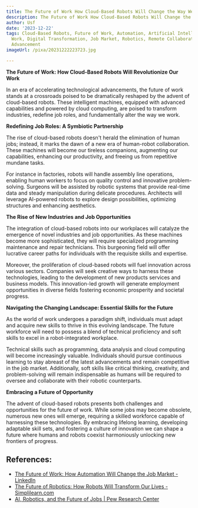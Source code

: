 ```yaml
---
title: The Future of Work How Cloud-Based Robots Will Change the Way We Work
description: The Future of Work How Cloud-Based Robots Will Change the Way We Work
author: Usf
date: '2023-12-22'
tags: Cloud-Based Robots, Future of Work, Automation, Artificial Intelligence, Remote
  Work, Digital Transformation, Job Market, Robotics, Remote Collaboration, Technology
  Advancement
imageUrl: /pixa/20231222223723.jpg

---
```

**The Future  of Work: How Cloud-Based Robots Will Revolutionize Our Work**

In an era of accelerating technological advancements, the future of work stands at a crossroads poised to be dramatically reshaped by the advent of cloud-based robots. These intelligent machines, equipped with advanced capabilities and powered by cloud computing, are  poised to transform  industries, redefine job roles, and fundamentally alter the way we work.

**Redefining Job Roles: A Symbiotic Partnership**

The rise of  cloud-based robots doesn't herald the elimination of human jobs; instead, it marks the dawn of a new era  of  human-robot  collaboration. These machines will become our tireless companions,  augmenting our capabilities, enhancing our productivity, and freeing us from repetitive mundane tasks.

For instance in factories, robots will handle assembly line operations, enabling human workers to focus on quality  control and innovative problem-solving. Surgeons will be assisted by robotic systems that provide real-time data and steady manipulation during delicate procedures. Architects will leverage AI-powered robots to explore design possibilities, optimizing structures and enhancing aesthetics.

**The Rise  of New  Industries and Job Opportunities**

The integration of cloud-based robots into  our workplaces will catalyze the emergence  of novel industries and job opportunities.  As these machines become more sophisticated, they will require specialized programming  maintenance and repair technicians. This burgeoning field will offer lucrative career paths for individuals with the requisite skills and expertise.

Moreover, the proliferation  of cloud-based robots will fuel  innovation across various sectors.  Companies will seek creative ways to harness these technologies, leading to the development of new  products services and business models. This innovation-led growth will generate employment opportunities  in diverse fields fostering economic prosperity and societal progress.

**Navigating the Changing  Landscape:  Essential Skills  for the Future**

As the world of work undergoes a paradigm shift, individuals must adapt and acquire new skills to thrive in this evolving landscape. The future workforce will need to  possess  a blend of technical proficiency  and soft skills to excel in  a robot-integrated workplace.

Technical skills such as programming, data analysis and cloud computing will become increasingly  valuable.  Individuals should pursue continuous learning to  stay abreast of the latest advancements and  remain competitive in the job market.  Additionally, soft skills like  critical thinking, creativity, and problem-solving will remain indispensable as humans will be required to oversee and collaborate with their robotic counterparts.

**Embracing a Future of Opportunity**

The advent of cloud-based robots  presents both challenges and  opportunities for the future of  work. While some jobs may become obsolete, numerous  new ones will emerge,  requiring a skilled workforce  capable  of harnessing  these technologies. By embracing lifelong learning, developing  adaptable skill sets, and fostering a culture of innovation we can shape a future where humans and robots coexist  harmoniously unlocking new frontiers of progress.

## References:
- [The Future of Work: How Automation Will Change the Job Market - LinkedIn](https://www.linkedin.com/pulse/future-work-how-automation-change-job-market-mayukh-roy)
- [The Future of Robotics: How Robots Will Transform Our Lives - Simplilearn.com](https://www.simplilearn.com/future-of-robotics-article)
- [AI, Robotics, and the Future of Jobs | Pew Research Center](https://www.pewresearch.org/internet/2014/08/06/future-of-jobs/)

